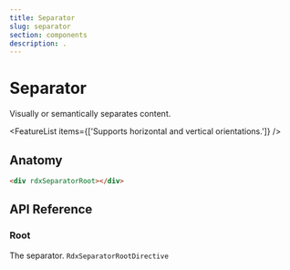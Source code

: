 ```yaml
---
title: Separator
slug: separator
section: components
description: .
---
```


# Separator

<Description>Visually or semantically separates content.</Description>

<ComponentPreview name="separator" file="separator-demo" />

<FeatureList items={['Supports horizontal and vertical orientations.']} />

## Anatomy

```html
<div rdxSeparatorRoot></div>
```

## API Reference

### Root

The separator.
`RdxSeparatorRootDirective`
<PropsTable name="RdxSeparatorRootDirective" />
